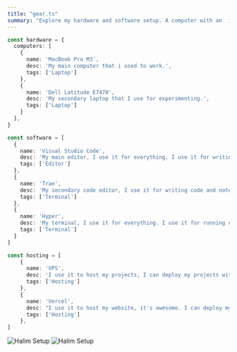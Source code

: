 ```yaml
---
title: "gear.ts"
summary: "Explore my hardware and software setup. A computer with an  i5-6000U , 32GB of RAM. My favorite tools include VS Code, and Bash, Oh My Posh. I host my website and projects on Vercel. Discover my tech world!"
---
```


```ts
const hardware = {
  computers: [
    {
      name: 'MacBook Pro M3',
      desc: 'My main computer that i used to work.',
      tags: ['Laptop']
    },
    {
      name: 'Dell Latitude E7470',
      desc: 'My secondary laptop that I use for experimenting.',
      tags: ['Laptop']
    }
  ],
}

const software = [
  {
    name: 'Visual Studio Code',
    desc: 'My main editor, I use it for everything. I use it for writing code, writing notes, writing this page, and even writing this list.',
    tags: ['Editor']
  },
  {
    name: 'Trae',
    desc: 'My secondary code editor, I use it for writing code and notes.',
    tags: ['Terminal']
  },
  {
    name: 'Hyper',
    desc: 'My terminal, I use it for everything. I use it for running commands, running scripts, and even running this page.',
    tags: ['Terminal']
  }
]

const hosting = [
    {
      name: 'VPS',
      desc: 'I use it to host my projects, I can deploy my projects with just a git push.',
      tags: ['Hosting']
    },
    {
      name: 'Vercel',
      desc: "I use it to host my website, it's awesome. I can deploy my website with just a git push.",
      tags: ['Hosting']
    },
]
```
![Halim Setup](https://res.cloudinary.com/bforbilly/image/upload/bforbilly/shared/setup)
![Halim Setup](https://res.cloudinary.com/bforbilly/image/upload/bforbilly/shared/setup-2)
